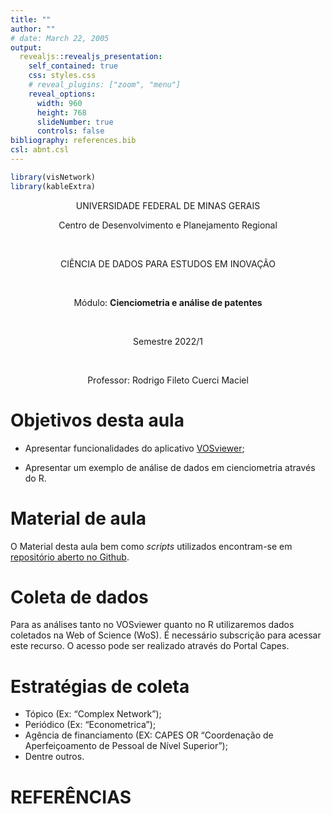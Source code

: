 ```yaml
---
title: ""
author: ""
# date: March 22, 2005
output: 
  revealjs::revealjs_presentation:
    self_contained: true
    css: styles.css
    # reveal_plugins: ["zoom", "menu"]
    reveal_options:
      width: 960
      height: 768
      slideNumber: true
      controls: false
bibliography: references.bib
csl: abnt.csl
---
```


```r

library(visNetwork)
library(kableExtra)

```

<center>

UNIVERSIDADE FEDERAL DE MINAS GERAIS

</center>

<center>

<medium>Centro de Desenvolvimento e Planejamento Regional</medium>

</center>

<br>

<center>

CIÊNCIA DE DADOS PARA ESTUDOS EM INOVAÇÃO

</center>

<br>

<center>

Módulo: **Cienciometria e análise de patentes**

</center>

<br>

<center>

Semestre 2022/1

</center>

<br>

<center>

Professor: Rodrigo Fileto Cuerci Maciel

</center>

# Objetivos desta aula

-   Apresentar funcionalidades do aplicativo [VOSviewer](https://www.vosviewer.com/){target="_blank"};

-   Apresentar um exemplo de análise de dados em cienciometria através do R.

# Material de aula

O Material desta aula bem como *scripts* utilizados encontram-se em [repositório aberto no Github](https://github.com/rodfileto-ufmg/ciencia_dados_inova/tree/main/03_cienciometria/apresenta%C3%A7%C3%A3o){target="_blank"}.

# Coleta de dados

Para as análises tanto no VOSviewer quanto no R utilizaremos dados coletados na Web of Science (WoS). É necessário subscrição para acessar este recurso. O acesso pode ser realizado através do Portal Capes.

# Estratégias de coleta

- Tópico (Ex: "Complex Network");
- Periódico (Ex: "Econometrica");
- Agência de financiamento (EX: CAPES OR "Coordenação de Aperfeiçoamento de Pessoal de Nível Superior");
- Dentre outros.


# REFERÊNCIAS
